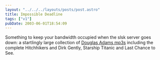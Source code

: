 ```yaml
---
layout: "../../../layouts/posts/post.astro"
title: Impossible Deadline
tags: ["v1"]
pubDate: 2003-06-01T18:54:09
---
```


Something to keep your bandwidth occupied when the slsk server goes down: a startlingly large collection of [Douglas Adams mp3s][1] including the complete Hitchhikers and Dirk Gently, Starship Titanic and Last Chance to See.

[1]: http://mediawhore.wi2600.org/audio/mp3/Douglas_Adams/ "wi2600.org: Douglas Adams media archive"
